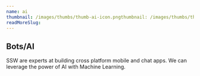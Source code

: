 ```yaml
---
name: ai
thumbnail: /images/thumbs/thumb-ai-icon.pngthumbnail: /images/thumbs/thumb-ai-icon.pngthumbnail: /images/thumbs/thumb-ai-icon.png
readMoreSlug:
---
```


## Bots/AI

SSW are experts at building cross platform mobile and chat apps. We can leverage the power of AI with Machine Learning.